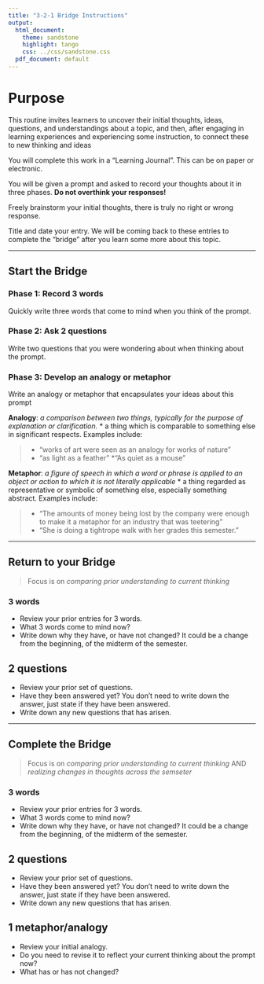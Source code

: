 ```yaml
---
title: "3-2-1 Bridge Instructions"
output:
  html_document:
    theme: sandstone
    highlight: tango
    css: ../css/sandstone.css
  pdf_document: default
---
```


# Purpose
This routine invites learners to uncover their initial thoughts, ideas, questions, and
understandings about a topic, and then, after engaging in learning experiences and
experiencing some instruction, to connect these to new thinking and ideas

You will complete this work in a "Learning Journal". This can be on paper or electronic. 

You will be given a prompt and asked to record your thoughts about it in three phases.
**Do not overthink your responses!**

Freely brainstorm your initial thoughts, there is truly no right or wrong response. 


Title and date your entry. 
We will be coming back to these entries to complete the "bridge" after you learn some more about this topic. 



---

## Start the Bridge


### Phase 1: Record 3 words
Quickly write three words that come to mind when you think of the prompt. 

### Phase 2: Ask 2 questions
Write two questions that you were wondering about when thinking about the prompt. 

### Phase 3: Develop an analogy or metaphor
Write an analogy or metaphor that encapsulates your ideas about this prompt

**Analogy**: _a comparison between two things, typically for the purpose of explanation or clarification._
* a thing which is comparable to something else in significant respects.
Examples include: 

> * "works of art were seen as an analogy for works of nature"
> * "as light as a feather"
> *"As quiet as a mouse"

**Metaphor**: _a figure of speech in which a word or phrase is applied to an object or action to which it is not literally applicable_
* a thing regarded as representative or symbolic of something else, especially something abstract.
Examples include: 

> * "The amounts of money being lost by the company were enough to make it a metaphor for an industry that was teetering"
> * "She is doing a tightrope walk with her grades this semester."




----

## Return to your Bridge

> Focus is on _comparing prior understanding to current thinking_


### 3 words

* Review your prior entries for 3 words. 
* What 3 words come to mind now? 
* Write down why they have, or have not changed? It could be a change from the beginning, of the midterm of the semester. 


## 2 questions

* Review your prior set of questions. 
* Have they been answered yet? You don't need to write down the answer, just state if they have been answered. 
* Write down any new questions that has arisen. 


----

## Complete the Bridge


> Focus is on _comparing prior understanding to current thinking_  AND _realizing changes in thoughts across the semseter_

### 3 words

* Review your prior entries for 3 words. 
* What 3 words come to mind now? 
* Write down why they have, or have not changed? It could be a change from the beginning, of the midterm of the semester. 


## 2 questions

* Review your prior set of questions. 
* Have they been answered yet? You don't need to write down the answer, just state if they have been answered. 
* Write down any new questions that has arisen. 

## 1 metaphor/analogy

* Review your initial analogy. 
* Do you need to revise it to reflect your current thinking about the prompt now? 
* What has or has not changed? 



